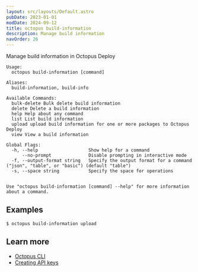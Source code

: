 ```yaml
---
layout: src/layouts/Default.astro
pubDate: 2023-01-01
modDate: 2024-09-12
title: octopus build-information
description: Manage build information
navOrder: 26
---
```


Manage build information in Octopus Deploy

```
Usage:
  octopus build-information [command]

Aliases:
  build-information, build-info

Available Commands:
  bulk-delete Bulk delete build information
  delete Delete a build information
  help Help about any command
  list List build information
  upload upload build information for one or more packages to Octopus Deploy
  view View a build information

Global Flags:
  -h, --help                   Show help for a command
      --no-prompt              Disable prompting in interactive mode
  -f, --output-format string   Specify the output format for a command ("json", "table", or "basic") (default "table")
  -s, --space string           Specify the space for operations


Use "octopus build-information [command] --help" for more information about a command.
```

## Examples

<SamplesInstance />

```
$ octopus build-information upload

```

## Learn more

- [Octopus CLI](/docs/octopus-rest-api/cli)
- [Creating API keys](/docs/octopus-rest-api/how-to-create-an-api-key)